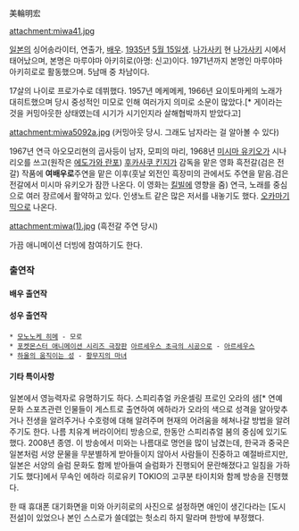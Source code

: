 美輪明宏

attachment:miwa41.jpg

[[일본]]의 싱어송라이터, 연출가, [[배우]]. [[1935년]] [[5월 15일]]생. [[나가사키]] 현 [[나가사키]] 시에서 태어났으며, 본명은 마루야마 아키히로(아명: 신고)이다. 1971년까지 본명인 마루야마 아키히로로 활동했으며. 5남매 중 차남이다.

17살의 나이로 프로가수로 데뷔했다. 1957년 메케메케, 1966년 요이토마케의 노래가 대히트했으며 당시 중성적인 미모로 인해 여러가지 의미로 소문이 많았다.[* 게이라는 것을 커밍아웃한 상태였는데 시기가 시기인지라 살해협박까지 받았다고]

attachment:miwa5092a.jpg
(커밍아웃 당시. 그래도 남자라는 걸 알아볼 수 있다)

1967년 연극 아오모리현의 곱사등이 남자, 모피의 마리, 1968년 [[미시마 유키오]]가 시나리오를 쓰고(원작은 [[에도가와 란포]]) [[후카사쿠 킨지]]가 감독을 맡은 영화 흑전갈(검은 전갈) 작품에 '''여배우로'''주연을 맡은 이후(훗날 외전인 흑장미의 관에서도 주연을 맡음.검은 전갈에서 미시마 유키오가 잠깐 나온다. 이 영화는 [[킬빌]]에 영향을 줌) 연극, 노래를 중심으로 여러 장르에서 활약하고 있다. 인생노트 같은 많은 저서를 내놓기도 했다. [[오카마]]기믹으로 나온다.

attachment:miwa(1).jpg
(흑전갈 주연 당시)

가끔 애니메이션 더빙에 참여하기도 한다.

=== 출연작 ===
==== 배우 출연작 ====
==== 성우 출연작 ====
 * [[모노노케 히메]] - 모로
 * [[포켓몬스터 애니메이션 시리즈/극장판|포켓몬스터 애니메이션 시리즈 극장판]] [[아르세우스 초극의 시공으로]] - [[아르세우스]]
 * [[하울의 움직이는 성]] - [[황무지의 마녀]]

==== 기타 특이사항 ====
일본에서 영능력자로 유명하기도 하다. 스피리츄얼 카운셀링 프로인 오라의 샘[* 연예 문화 스포츠관련 인물들이 게스트로 출연하여 에하라가 오라의 색으로 성격을 알아맞추거나 전생을 알려주거나 수호령에 대해 알려주며 현재의 어려움을 헤쳐나갈 방법을 알려주기도 한다. 나름 치유계 버라이어티 방송으로, 한동안 스피리츄얼 붐의 중심에 있기도 했다. 2008년 종영. 이 방송에서 미와는 나름대로 명언을 많이 남겼는데, 한국과 중국은 일본처럼 서양 문물을 무분별하게 받아들이지 않아서 사람들이 진중하고 예절바르지만, 일본은 서양의 슬럼 문화도 함께 받아들여 슬럼화가 진행되어 문란해졌다고 일침을 가하기도 했다]에서 무속인 에하라 히로유키 TOKIO의 고쿠분 타이치와 함께 방송을 진행했다. 

한 때 휴대폰 대기화면을 미와 아키히로의 사진으로 설정하면 애인이 생긴다라는 [도시전설]이 있었으나 본인 스스로가 쓸데없는 헛소리 하지 말라며 한방에 부정했다.
